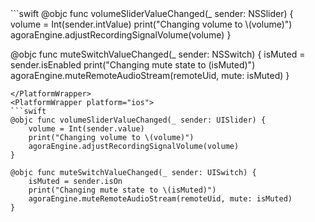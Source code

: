<PlatformWrapper platform="macos">
```swift
@objc func volumeSliderValueChanged(_ sender: NSSlider) {
    volume = Int(sender.intValue)
    print("Changing volume to \(volume)")
    agoraEngine.adjustRecordingSignalVolume(volume)
}

@objc func muteSwitchValueChanged(_ sender: NSSwitch) {
    isMuted = sender.isEnabled
    print("Changing mute state to \(isMuted)")
    agoraEngine.muteRemoteAudioStream(remoteUid, mute: isMuted)
}
```
</PlatformWrapper>
<PlatformWrapper platform="ios">
```swift
@objc func volumeSliderValueChanged(_ sender: UISlider) {
    volume = Int(sender.value)
    print("Changing volume to \(volume)")
    agoraEngine.adjustRecordingSignalVolume(volume)
}

@objc func muteSwitchValueChanged(_ sender: UISwitch) {
    isMuted = sender.isOn
    print("Changing mute state to \(isMuted)")
    agoraEngine.muteRemoteAudioStream(remoteUid, mute: isMuted)
}
```
</PlatformWrapper>